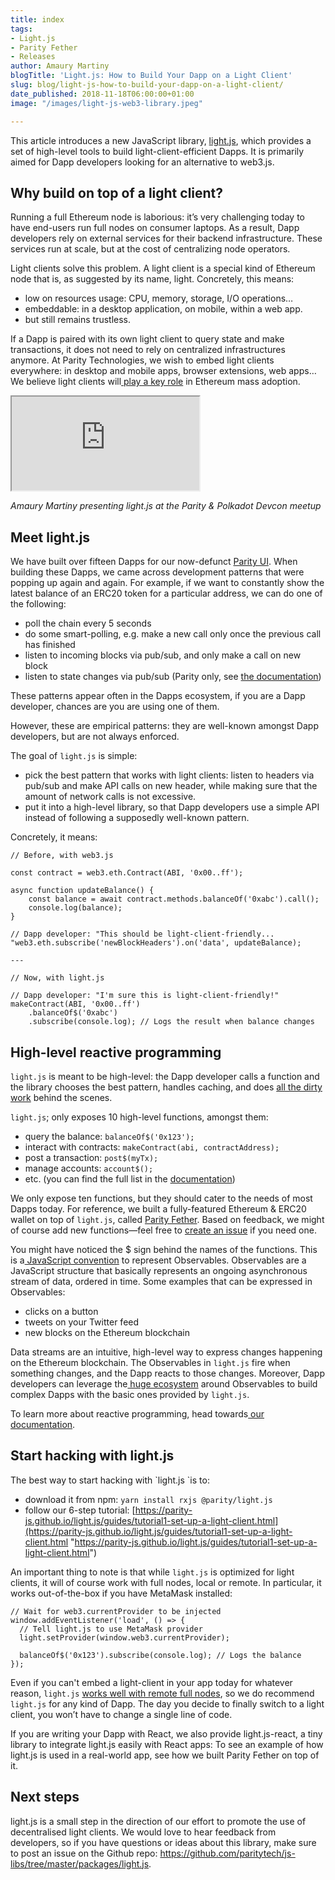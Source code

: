 ```yaml
---
title: index
tags:
- Light.js
- Parity Fether
- Releases
author: Amaury Martiny
blogTitle: 'Light.js: How to Build Your Dapp on a Light Client'
slug: blog/light-js-how-to-build-your-dapp-on-a-light-client/
date_published: 2018-11-18T06:00:00+01:00
image: "/images/light-js-web3-library.jpeg"

---
```

This article introduces a new JavaScript library, [light.js](https://github.com/paritytech/js-libs/tree/master/packages/light.js), which provides a set of high-level tools to build light-client-efficient Dapps. It is primarily aimed for Dapp developers looking for an alternative to web3.js.

## **Why build on top of a light client?**

Running a full Ethereum node is laborious: it’s very challenging today to have end-users run full nodes on consumer laptops. As a result, Dapp developers rely on external services for their backend infrastructure. These services run at scale, but at the cost of centralizing node operators.

Light clients solve this problem. A light client is a special kind of Ethereum node that is, as suggested by its name, light. Concretely, this means:

* low on resources usage: CPU, memory, storage, I/O operations…
* embeddable: in a desktop application, on mobile, within a web app.
* but still remains trustless.

If a Dapp is paired with its own light client to query state and make transactions, it does not need to rely on centralized infrastructures anymore. At Parity Technologies, we wish to embed light clients everywhere: in desktop and mobile apps, browser extensions, web apps… We believe light clients will[ play a key role](https://www.parity.io/what-is-a-light-client) in Ethereum mass adoption.

<iframe className="w-full h-56 my-8 sm:h-80 md:h-96" src="https://www.youtube.com/embed/Hxzzj3lJKlw" allowFullScreen></iframe>

_Amaury Martiny presenting light.js at the Parity & Polkadot Devcon meetup_

## **Meet light.js**

We have built over fifteen Dapps for our now-defunct [Parity UI](https://github.com/parity-js/shell). When building these Dapps, we came across development patterns that were popping up again and again. For example, if we want to constantly show the latest balance of an ERC20 token for a particular address, we can do one of the following:

* poll the chain every 5 seconds
* do some smart-polling, e.g. make a new call only once the previous call has finished
* listen to incoming blocks via pub/sub, and only make a call on new block
* listen to state changes via pub/sub (Parity only, see [the documentation](https://wiki.parity.io/JSONRPC-parity_pubsub-module))

These patterns appear often in the Dapps ecosystem, if you are a Dapp developer, chances are you are using one of them.

However, these are empirical patterns: they are well-known amongst Dapp developers, but are not always enforced.

The goal of `light.js` is simple:

* pick the best pattern that works with light clients: listen to headers via pub/sub and make API calls on new header, while making sure that the amount of network calls is not excessive.
* put it into a high-level library, so that Dapp developers use a simple API instead of following a supposedly well-known pattern.

Concretely, it means:

    // Before, with web3.js
    
    const contract = web3.eth.Contract(ABI, '0x00..ff');
    
    async function updateBalance() {  
    	const balance = await contract.methods.balanceOf('0xabc').call(); 
    	console.log(balance);
    }
    
    // Dapp developer: "This should be light-client-friendly...
    "web3.eth.subscribe('newBlockHeaders').on('data', updateBalance);
    
    --- 
    
    // Now, with light.js
    
    // Dapp developer: "I'm sure this is light-client-friendly!"
    makeContract(ABI, '0x00..ff')
    	.balanceOf$('0xabc')
    	.subscribe(console.log); // Logs the result when balance changes
    

## **High-level reactive programming**

`light.js` is meant to be high-level: the Dapp developer calls a function and the library chooses the best pattern, handles caching, and does [all the dirty work](https://parity-js.github.io/light.js/concepts/rpc-observables-properties.html) behind the scenes.

`light.js`; only exposes 10 high-level functions, amongst them:

* query the balance: `balanceOf$('0x123');`
* interact with contracts: `makeContract(abi, contractAddress);`
* post a transaction: `post$(myTx);`
* manage accounts: `account$();`
* etc. (you can find the full list in the [documentation](https://parity-js.github.io/light.js/api/modules/_rpc_eth_.html))

We only expose ten functions, but they should cater to the needs of most Dapps today. For reference, we built a fully-featured Ethereum & ERC20 wallet on top of `light.js`, called [Parity Fether](https://github.com/paritytech/fether). Based on feedback, we might of course add new functions—feel free to [create an issue](https://github.com/paritytech/js-libs/issues) if you need one.

You might have noticed the $ sign behind the names of the functions. This is a[ JavaScript convention](https://stackoverflow.com/questions/43083577/what-does-sign-at-the-end-of-function-name-indicate) to represent Observables. Observables are a JavaScript structure that basically represents an ongoing asynchronous stream of data, ordered in time. Some examples that can be expressed in Observables:

* clicks on a button
* tweets on your Twitter feed
* new blocks on the Ethereum blockchain

Data streams are an intuitive, high-level way to express changes happening on the Ethereum blockchain. The Observables in `light.js` fire when something changes, and the Dapp reacts to those changes. Moreover, Dapp developers can leverage the[ huge ecosystem](https://github.com/ReactiveX/rxjs) around Observables to build complex Dapps with the basic ones provided by `light.js`.

To learn more about reactive programming, head towards[ our documentation](https://parity-js.github.io/light.js/concepts/reactive-programming.html).

## **Start hacking with light.js**

The best way to start hacking with \`light.js \`is to:

* download it from npm: `yarn install rxjs @parity/light.js`
* follow our 6-step tutorial: [https://parity-js.github.io/light.js/guides/tutorial1-set-up-a-light-client.html](https://parity-js.github.io/light.js/guides/tutorial1-set-up-a-light-client.html "https://parity-js.github.io/light.js/guides/tutorial1-set-up-a-light-client.html")

An important thing to note is that while `light.js` is optimized for light clients, it will of course work with full nodes, local or remote. In particular, it works out-of-the-box if you have MetaMask installed:

    
    // Wait for web3.currentProvider to be injected
    window.addEventListener('load', () => {
      // Tell light.js to use MetaMask provider
      light.setProvider(window.web3.currentProvider);
    
      balanceOf$('0x123').subscribe(console.log); // Logs the balance
    });
    

Even if you can't embed a light-client in your app today for whatever reason, `light.js` [works well with remote full nodes](https://parity-js.github.io/light.js/getting-started/does-it-work-with-a-full-node.html), so we do recommend `light.js` for any kind of Dapp. The day you decide to finally switch to a light client, you won’t have to change a single line of code.

If you are writing your Dapp with React, we also provide light.js-react, a tiny library to integrate light.js easily with React apps:
To see an example of how light.js is used in a real-world app, see how we built Parity Fether on top of it.

## Next steps
light.js is a small step in the direction of our effort to promote the use of decentralised light clients. We would love to hear feedback from developers, so if you have questions or ideas about this library, make sure to post an issue on the Github repo: https://github.com/paritytech/js-libs/tree/master/packages/light.js.